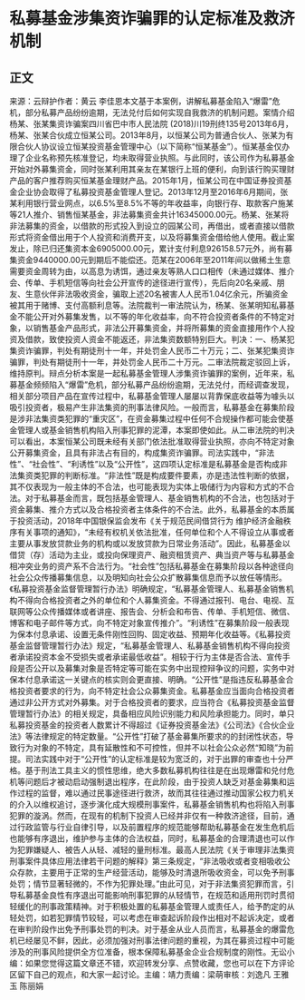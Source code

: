 # 私募基金涉集资诈骗罪的认定标准及救济机制
## 正文
来源：云辩护作者：黄云 李佳恩本文基于本案例，讲解私募基金陷入“爆雷”危机，部分私募产品纷纷逾期，无法兑付后如何实现自我救济的机制问题。案情介绍杨某、张某集资诈骗案四川省巴中市人民法院 (2018)川19刑终135号2013年6月，杨某、张某合伙成立恒某公司。2013年8月，以恒某公司为普通合伙人、张某为有限合伙人协议设立恒某投资基金管理中心（以下简称“恒某基金”）。恒某基金仅办理了企业名称预先核准登记，均未取得营业执照。与此同时，该公司作为私募基金开始对外募集资金，同时张某利用其亲友在某银行上班的便利，向到该行购买理财产品的客户推荐购买恒某基金理财产品。2015年1月，恒某公司在中国证券投资基金企业协会取得了私募投资基金管理人登记。2013年12月至2016年6月期间，张某利用银行营业网点，以6.5%至8.5%不等的年收益率，向银行存、取款客户施某等21人推介、销售恒某基金，非法募集资金共计16345000.00元。杨某、张某将非法募集的资金，以借款的形式投入到设立的园某公司，再借出，或者直接以借款形式将资金借出用于个人投资和消费开支，以及将募集资金借给他人使用。截止案发止，除已归还集资本金6905000.00元，累计支付利息926158.57元外，尚有募集资金9440000.00元到期后不能偿还。范某在2006年至2011年间以做稀土生意需要资金周转为由，以高息为诱饵，通过亲友等熟人口口相传（未通过媒体、推介会、传单、手机短信等向社会公开宣传的途径进行宣传），先后向20名亲戚、朋友、生意伙伴非法吸收资金，骗取上述20名被害人人民币1.04亿余元，所骗资金被其用于赌博、支付高额利息等。法院裁判一审法院认为，杨某、张某明知私募基金不能公开对外募集发售，以不等的年化收益率，向不符合投资者条件的不特定对象，以销售基金产品形式，非法公开募集资金，并将所募集的资金直接用作个人投资及借款，致使投资人资金不能返还，非法集资数额特别巨大。判决：一、杨某犯集资诈骗罪，判处有期徒刑十一年，并处罚金人民币二十万元；二、张某犯集资诈骗罪，判处有期徒刑十一年，并处罚金人民币二十万元。二审法院裁定驳回上诉，维持原判。辩点分析本案是一起私募基金管理人涉集资诈骗罪的案例，近年来，私募基金频频陷入“爆雷”危机，部分私募产品纷纷逾期，无法兑付，而经调查发现，相关部分项目产品在宣传过程中，私募基金管理人屡屡以背靠保底收益等为噱头以吸引投资者，极易产生非法集资的刑事法律风险。一般而言，私募基金在募集阶段是涉非法集资类犯罪的“重灾区”，在资金募集过程中任何不合规操作都可能会使基金管理人或基金销售机构陷入刑事犯罪的泥潭，本案即使如此。从二审法院的判决可以看出，本案恒某公司既未经有关部门依法批准取得营业执照，亦向不特定对象公开募集资金，且具有非法占有目的，构成集资诈骗罪。司法实践中，“非法性”、“社会性”、“利诱性”以及“公开性”，这四项认定标准是私募基金是否构成非法集资类犯罪的判断标准。“非法性”既是构成要件要素，亦是违法性判断的依据，其不仅表现为一般主体的不合法，也可能表现为实体上吸储行为内容和方式的不合法。对于私募基金而言，既包括基金管理人、基金销售机构的不合法，也包括对于资金募集、推介方式以及合格投资者主体条件的不合法。此外，私募基金的本质属于投资活动，2018年中国银保监会发布《关于规范民间借贷行为 维护经济金融秩序有关事项的通知》，“未经有权机关依法批准，任何单位和个人不得设立从事或者主要从事发放贷款业务的机构或以发放贷款为日常业务活动”。因此，私募基金以借贷（存）活动为主业，或投向保理资产、融资租赁资产、典当资产等与私募基金相冲突业务的资产系不合法行为。“社会性”包括私募基金在募集阶段以各种途径向社会公众传播募集信息，以及明知向社会公众扩散募集信息而予以放任等情形。《私募投资基金监督管理暂行办法》明确规定，“私募基金管理人、私募基金销售机构不得向合格投资者之外的单位和个人募集资金。不得通过报刊、电台、电视、互联网等公众传播媒体或者讲座、报告会、分析会和布告、传单、手机短信、微信、博客和电子邮件等方式，向不特定对象宣传推介”。“利诱性”在募集阶段一般表现为保本付息承诺、设置无条件刚性回购、固定收益、预期年化收益等。《私募投资基金监督管理暂行办法》规定，“私募基金管理人、私募基金销售机构不得向投资者承诺投资本金不受损失或者承诺最低收益”。相较于行为主体是否合法、宣传手段是否公开以及募集对象是否特定等可能在实务中出现控辩争议的问题，实务中对保本付息承诺这一关键点的核实则会更直接、明确。“公开性”是指违反私募基金合格投资者要求的行为，向不特定社会公众募集资金。私募基金应当面向合格投资者通过非公开方式对外募集。对于合格投资者的要求，应当符合《私募投资基金监督管理暂行办法》的相关规定，具备相应风险识别能力和风险承担能力。同时，单只私募投资基金的投资者人数累计不得超过《证券投资基金法》《公司法》《合伙企业法》等法律规定的特定数量。“公开性”打破了基金募集所要求的的封闭性状态，导致行为对象的不特定，具有延散性和不可控性，但并不以社会公众必然“知晓”为前提。司法实践中对于“公开性”的认定标准是较为宽泛的，对于出罪的审查也十分严格。基于刑法工具主义的惯性思维，绝大多数私募机构往往是在出现爆雷和兑付危机等问题后才被动启动强制退出程序，在此阶段，由于投资人缺乏对基金募集和运作过程的监督，难以通过民事途径进行救济，故而其往往通过推动国家公权力机关的介入以维权追讨，逐步演化成大规模刑事案件，私募基金销售机构也将陷入刑事犯罪的漩涡。然而，在现有的机制下投资人已经并非仅有一种救济途径，目前，通过行政监管与行业自律引导，以及前置程序的规范能够帮助私募基金在发生危机后也能够有序退出，维护参与主体的合法权益，同时，私募基金的合理清退也可以作为犯罪嫌疑人、被告人从轻、减轻的量刑标准。最高人民法院《关于审理非法集资刑事案件具体应用法律若干问题的解释》第三条规定，“非法吸收或者变相吸收公众存款，主要用于正常的生产经营活动，能够及时清退所吸收资金，可以免予刑事处罚；情节显著轻微的，不作为犯罪处理。”由此可见，对于非法集资犯罪而言，引导私募基金良性有序退出可能影响刑事犯罪的从轻情节，在规范和适用刑罚时贯彻轻缓化的刑事政策精神。对于积极处置的私募基金管理人或责任人，给予酌定的从轻处罚，如若犯罪情节较轻，可以考虑在审查起诉阶段作出相对不起诉决定，或者在审判阶段作出免予刑事处罚的判决。对于基金从业人员而言，私募基金的爆雷危机已经屡见不鲜，因此，必须加强对刑事法律问题的重视，为其在募资过程中可能涉及的刑事风险提供全方位准备，根本保障私募基金企业合规制度的刚性。无讼小编：如果您觉得这篇文章还不错，欢迎转发分享、点赞收藏，您也可以在下方评论区留下自己的观点，和大家一起讨论。主编：靖力责编：梁萌审核：刘逸凡 王雅玉 陈丽娟